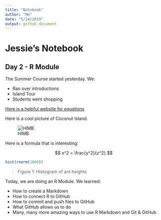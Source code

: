 ```yaml
---
title: "Notebook"
author: "Me"
date: "5/14/2019"
output: github_document
---
```


# Jessie's Notebook

## Day 2 - R Module

The Summer Course started yesterday. We: 

- Ran over introductions
- Island Tour
- Students went shopping

[Here is a helpful website for equations](https://www.calvin.edu/~rpruim/courses/s341/S17/from-class/MathinRmd.html)

Here is a cool picture of Coconut Island. 

![HIMB](Unknown.jpeg)


Here is a formula that is interesting: 

$$ x^2 = \frac{y^2}{z^2} $$

```r
hist(rnorm(1000))
```

> Figure 1: Histogram of ant heights

Today, we are doing an R Module. We learned: 

- How to create a Markdown
- How to connect R to GitHub
- How to commit and push files to GitHub
- What GitHub allows us to do
- Many, many more amazing ways to use R Markdown and Git & GitHub